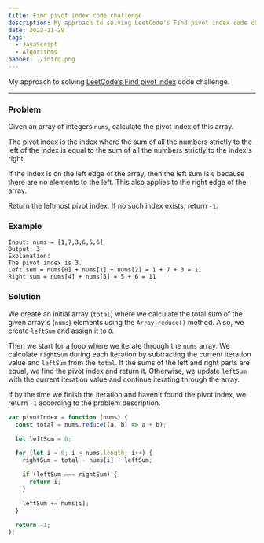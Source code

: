 ```yaml
---
title: Find pivot index code challenge
description: My approach to solving LeetCode's Find pivot index code challenge
date: 2022-11-29
tags:
  - JavaScript
  - Algorithms
banner: ./intro.png
---
```


My approach to solving [LeetCode’s Find pivot index](https://leetcode.com/problems/find-pivot-index/description/) code challenge.

---

### Problem

Given an array of integers `nums`, calculate the pivot index of this array.

The pivot index is the index where the sum of all the numbers strictly to the left of the index is equal to the sum of all the numbers strictly to the index's right.

If the index is on the left edge of the array, then the left sum is `0` because there are no elements to the left. This also applies to the right edge of the array.

Return the leftmost pivot index. If no such index exists, return `-1`.

### Example

```
Input: nums = [1,7,3,6,5,6]
Output: 3
Explanation:
The pivot index is 3.
Left sum = nums[0] + nums[1] + nums[2] = 1 + 7 + 3 = 11
Right sum = nums[4] + nums[5] = 5 + 6 = 11
```

### Solution

We create an initial array (`total`) where we calculate the total sum of the given array's (`nums`) elements using the `Array.reduce()` method. Also, we create `leftSum` and assign it to `0`.

Then we start for a loop where we iterate through the `nums` array. We calculate `rightSum` during each iteration by subtracting the current iteration value and `leftSum` from the `total`. If the sums of the left and right parts are equal, we find the pivot index and return it. Otherwise, we update `leftSum` with the current iteration value and continue iterating through the array.

If by the time we finish the iteration and haven't found the pivot index, we return `-1` according to the problem description.

```js
var pivotIndex = function (nums) {
  const total = nums.reduce((a, b) => a + b);

  let leftSum = 0;

  for (let i = 0; i < nums.length; i++) {
    rightSum = total - nums[i] - leftSum;

    if (leftSum === rightSum) {
      return i;
    }

    leftSum += nums[i];
  }

  return -1;
};
```
